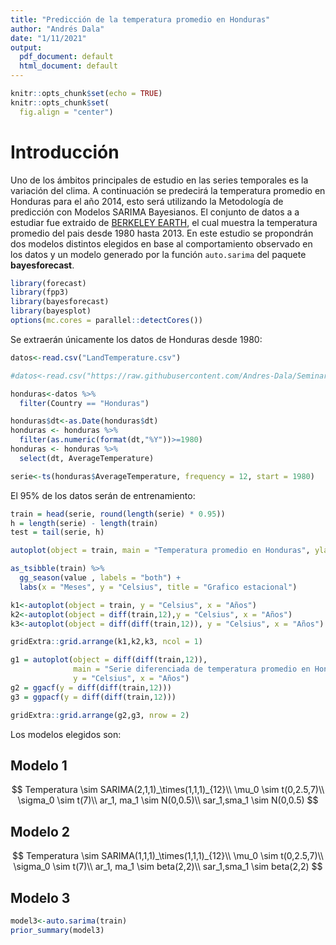 ```yaml
---
title: "Predicción de la temperatura promedio en Honduras"
author: "Andrés Dala"
date: "1/11/2021"
output:
  pdf_document: default
  html_document: default
---
```


```r
knitr::opts_chunk$set(echo = TRUE)
knitr::opts_chunk$set(
  fig.align = "center")
```

# Introducción

Uno de los ámbitos principales de estudio en las series temporales es la variación del clima. A continuación se predecirá la temperatura promedio en Honduras para el año 2014, esto será utilizando la Metodología de predicción con Modelos SARIMA Bayesianos. El conjunto de datos a a estudiar fue extraido de [BERKELEY EARTH](http://berkeleyearth.org/data/), el cual muestra la temperatura promedio del pais desde 1980 hasta 2013. En este estudio se propondrán dos modelos distintos elegidos en base al comportamiento observado en los datos y un modelo generado por la función <code>auto.sarima</code> del paquete **bayesforecast**.

```r
library(forecast)
library(fpp3)
library(bayesforecast)
library(bayesplot)
options(mc.cores = parallel::detectCores())
```

Se extraerán únicamente los datos de Honduras desde 1980:

```r
datos<-read.csv("LandTemperature.csv")

#datos<-read.csv("https://raw.githubusercontent.com/Andres-Dala/Seminario_de_Investigacion_MM700/main/Predicci%C3%B3n%20temperatura%20promedio%20en%20Honduas/LandTemperature.csv")

honduras<-datos %>%
  filter(Country == "Honduras")

honduras$dt<-as.Date(honduras$dt)
honduras <- honduras %>%
  filter(as.numeric(format(dt,"%Y"))>=1980)
honduras <- honduras %>%
  select(dt, AverageTemperature)

serie<-ts(honduras$AverageTemperature, frequency = 12, start = 1980)
```

El 95% de los datos serán de entrenamiento:

```r
train = head(serie, round(length(serie) * 0.95))
h = length(serie) - length(train)
test = tail(serie, h)
```

```r
autoplot(object = train, main = "Temperatura promedio en Honduras", ylab="Celsius", xlab = "Años")
```

```r
as_tsibble(train) %>%
  gg_season(value , labels = "both") +
  labs(x = "Meses", y = "Celsius", title = "Grafico estacional")
```

```r
k1<-autoplot(object = train, y = "Celsius", x = "Años")
k2<-autoplot(object = diff(train,12),y = "Celsius", x = "Años")
k3<-autoplot(object = diff(diff(train,12)), y = "Celsius", x = "Años")

gridExtra::grid.arrange(k1,k2,k3, ncol = 1)
```

```r
g1 = autoplot(object = diff(diff(train,12)),
              main = "Serie diferenciada de temperatura promedio en Honduras", 
              y = "Celsius", x = "Años")
g2 = ggacf(y = diff(diff(train,12)))
g3 = ggpacf(y = diff(diff(train,12)))

gridExtra::grid.arrange(g2,g3, nrow = 2)
```

Los modelos elegidos son:

## Modelo 1
$$
 Temperatura \sim SARIMA(2,1,1)_\times(1,1,1)_{12}\\
 \mu_0 \sim t(0,2.5,7)\\
 \sigma_0 \sim t(7)\\
 ar_1, ma_1 \sim N(0,0.5)\\
 sar_1,sma_1 \sim N(0,0.5)
$$


## Modelo 2

$$
 Temperatura \sim SARIMA(1,1,1)_\times(1,1,1)_{12}\\
 \mu_0 \sim t(0,2.5,7)\\
 \sigma_0 \sim t(7)\\
 ar_1, ma_1 \sim beta(2,2)\\
 sar_1,sma_1 \sim beta(2,2)
$$

## Modelo 3

```r
model3<-auto.sarima(train)
prior_summary(model3)
```




